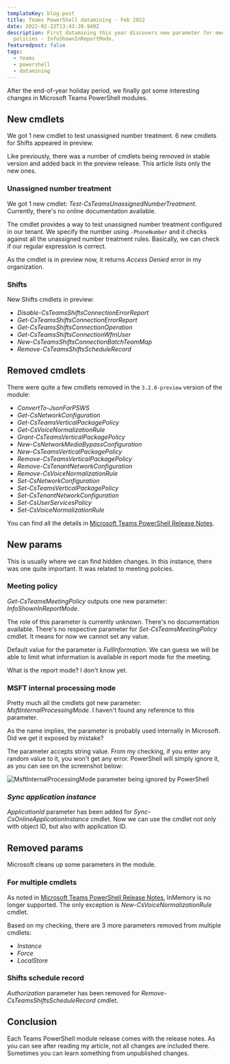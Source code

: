 ```yaml
---
templateKey: blog-post
title: Teams PowerShell datamining - Feb 2022
date: 2022-02-22T13:43:20.940Z
description: First datamining this year discovers new parameter for meeting
  policies - InfoShownInReportMode.
featuredpost: false
tags:
  - teams
  - powershell
  - datamining
---
```

After the end-of-year holiday period, we finally got some interesting changes in Microsoft Teams PowerShell modules.

## New cmdlets

We got 1 new cmdlet to test unassigned number treatment. 6 new cmdlets for Shifts appeared in preview.

Like previously, there was a number of cmdlets being removed in stable version and added back in the preview release. This article lists only the new ones.

### Unassigned number treatment

We got 1 new cmdlet: *Test-CsTeamsUnassignedNumberTreatment*. Currently, there's no online documentation available.

The cmdlet provides a way to test unassigned number treatment configured in our tenant. We specify the number using `-PhoneNumber` and it checks against all the unassigned number treatment rules. Basically, we can check if our regular expression is correct.

As the cmdlet is in preview now, it returns *Access Denied* error in my organization.

### Shifts

New Shifts cmdlets in preview: 

* *Disable-CsTeamsShiftsConnectionErrorReport*
* *Get-CsTeamsShiftsConnectionErrorReport*
* *Get-CsTeamsShiftsConnectionOperation*
* *Get-CsTeamsShiftsConnectionWfmUser*
* *New-CsTeamsShiftsConnectionBatchTeamMap*
* *Remove-CsTeamsShiftsScheduleRecord*

## Removed cmdlets

There were quite a few cmdlets removed in the `3.2.0-preview` version of the module:

* *ConvertTo-JsonForPSWS*
* *Get-CsNetworkConfiguration*
* *Get-CsTeamsVerticalPackagePolicy*
* *Get-CsVoiceNormalizationRule*
* *Grant-CsTeamsVerticalPackagePolicy*
* *New-CsNetworkMediaBypassConfiguration*
* *New-CsTeamsVerticalPackagePolicy*
* *Remove-CsTeamsVerticalPackagePolicy*
* *Remove-CsTenantNetworkConfiguration*
* *Remove-CsVoiceNormalizationRule*
* *Set-CsNetworkConfiguration*
* *Set-CsTeamsVerticalPackagePolicy*
* *Set-CsTenantNetworkConfiguration*
* *Set-CsUserServicesPolicy*
* *Set-CsVoiceNormalizationRule*

You can find all the details in [Microsoft Teams PowerShell Release Notes](https://docs.microsoft.com/en-us/microsoftteams/teams-powershell-release-notes#release-notes).

## New params

This is usually where we can find hidden changes. In this instance, there was one quite important. It was related to meeting policies.

### Meeting policy

*Get-CsTeamsMeetingPolicy* outputs one new parameter: *InfoShownInReportMode*.

The role of this parameter is currently unknown. There's no documentation available. There's no respective parameter for *Set-CsTeamsMeetingPolicy* cmdlet. It means for now we cannot set any value.

Default value for the parameter is *FullInformation*. We can guess we will be able to limit what information is available in report mode for the meeting.

What is the report mode? I don't know yet.

### MSFT internal processing mode

Pretty much all the cmdlets got new parameter: *MsftInternalProcessingMode*. I haven't found any reference to this parameter.

As the name implies, the parameter is probably used internally in Microsoft. Did we get it exposed by mistake?

The parameter accepts string value. From my checking, if you enter any random value to it, you won't get any error. PowerShell will simply ignore it, as you can see on the screenshot below:

![](../../img/20220222-140637-axzce1w72b.png "MsftInternalProcessingMode parameter being ignored by PowerShell")

### *Sync application instance*

*ApplicationId* parameter has been added for *Sync-CsOnlineApplicationInstance* cmdlet. Now we can use the cmdlet  not only with object ID, but also with application ID.

## Removed params

Microsoft cleans up some parameters in the module.

### For multiple cmdlets

As noted in [Microsoft Teams PowerShell Release Notes](https://docs.microsoft.com/en-us/microsoftteams/teams-powershell-release-notes#release-notes), InMemory is no longer supported. The only exception is *New-CsVoiceNormalizationRule* cmdlet.

Based on my checking, there are 3 more parameters removed from multiple cmdlets:

* *Instance*
* *Force*
* *LocalStore*

### Shifts schedule record

*Authorization* parameter has been removed for *Remove-CsTeamsShiftsScheduleRecord* cmdlet.

## Conclusion

Each Teams PowerShell module release comes with the release notes. As you can see after reading my article, not all changes are included there. Sometimes you can learn something from unpublished changes.